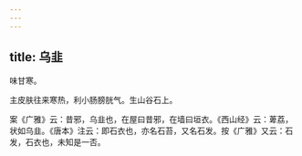 ```yaml
---
---
---
```

title: 乌韭
---



味甘寒。

主皮肤往来寒热，利小肠膀胱气。生山谷石上。

案《广雅》云：昔邪，乌韭也，在屋曰昔邪，在墙曰垣衣。《西山经》云：萆荔，状如乌韭。《唐本》注云：即石衣也，亦名石苔，又名石发。按《广雅》又云：石发，石衣也，未知是一否。